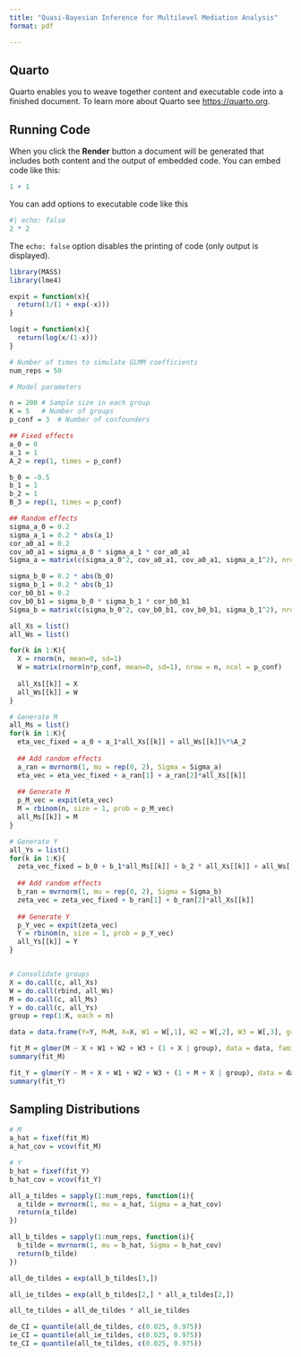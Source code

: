```yaml
---
title: "Quasi-Bayesian Inference for Multilevel Mediation Analysis"
format: pdf

---
```


## Quarto

Quarto enables you to weave together content and executable code into a finished document. To learn more about Quarto see <https://quarto.org>.

## Running Code

When you click the **Render** button a document will be generated that includes both content and the output of embedded code. You can embed code like this:

```r
1 + 1
```

You can add options to executable code like this

```r
#| echo: false
2 * 2
```

The `echo: false` option disables the printing of code (only output is displayed).

```r
library(MASS)
library(lme4)

expit = function(x){
  return(1/(1 + exp(-x)))
}

logit = function(x){
  return(log(x/(1-x)))
}
```

```r
# Number of times to simulate GLMM coefficients
num_reps = 50

# Model parameters

n = 200 # Sample size in each group
K = 5   # Number of groups
p_conf = 3  # Number of confounders

## Fixed effects
a_0 = 0
a_1 = 1
A_2 = rep(1, times = p_conf)

b_0 = -0.5
b_1 = 1
b_2 = 1
B_3 = rep(1, times = p_conf)

## Random effects
sigma_a_0 = 0.2
sigma_a_1 = 0.2 * abs(a_1)
cor_a0_a1 = 0.2
cov_a0_a1 = sigma_a_0 * sigma_a_1 * cor_a0_a1
Sigma_a = matrix(c(sigma_a_0^2, cov_a0_a1, cov_a0_a1, sigma_a_1^2), nrow = 2, ncol = 2)

sigma_b_0 = 0.2 * abs(b_0)
sigma_b_1 = 0.2 * abs(b_1)
cor_b0_b1 = 0.2
cov_b0_b1 = sigma_b_0 * sigma_b_1 * cor_b0_b1
Sigma_b = matrix(c(sigma_b_0^2, cov_b0_b1, cov_b0_b1, sigma_b_1^2), nrow = 2, ncol = 2)
```


```r

all_Xs = list()
all_Ws = list()

for(k in 1:K){
  X = rnorm(n, mean=0, sd=1)
  W = matrix(rnorm(n*p_conf, mean=0, sd=1), nrow = n, ncol = p_conf)
  
  all_Xs[[k]] = X
  all_Ws[[k]] = W
}

# Generate M
all_Ms = list()
for(k in 1:K){
  eta_vec_fixed = a_0 + a_1*all_Xs[[k]] + all_Ws[[k]]%*%A_2
  
  ## Add random effects
  a_ran = mvrnorm(1, mu = rep(0, 2), Sigma = Sigma_a)
  eta_vec = eta_vec_fixed + a_ran[1] + a_ran[2]*all_Xs[[k]]
  
  ## Generate M
  p_M_vec = expit(eta_vec)
  M = rbinom(n, size = 1, prob = p_M_vec)
  all_Ms[[k]] = M
}

# Generate Y
all_Ys = list()
for(k in 1:K){
  zeta_vec_fixed = b_0 + b_1*all_Ms[[k]] + b_2 * all_Xs[[k]] + all_Ws[[k]]%*%B_3
  
  ## Add random effects
  b_ran = mvrnorm(1, mu = rep(0, 2), Sigma = Sigma_b)
  zeta_vec = zeta_vec_fixed + b_ran[1] + b_ran[2]*all_Xs[[k]]
  
  ## Generate Y
  p_Y_vec = expit(zeta_vec)
  Y = rbinom(n, size = 1, prob = p_Y_vec)
  all_Ys[[k]] = Y
}


# Consolidate groups
X = do.call(c, all_Xs)
W = do.call(rbind, all_Ws)
M = do.call(c, all_Ms)
Y = do.call(c, all_Ys)
group = rep(1:K, each = n)

data = data.frame(Y=Y, M=M, X=X, W1 = W[,1], W2 = W[,2], W3 = W[,3], group = group)
```


```r
fit_M = glmer(M ~ X + W1 + W2 + W3 + (1 + X | group), data = data, family = binomial)
summary(fit_M)

fit_Y = glmer(Y ~ M + X + W1 + W2 + W3 + (1 + M + X | group), data = data, family = binomial)
summary(fit_Y)
```

## Sampling Distributions

```r
# M 
a_hat = fixef(fit_M)
a_hat_cov = vcov(fit_M)

# Y
b_hat = fixef(fit_Y)
b_hat_cov = vcov(fit_Y)

```


```r
all_a_tildes = sapply(1:num_reps, function(i){
  a_tilde = mvrnorm(1, mu = a_hat, Sigma = a_hat_cov)
  return(a_tilde)
})

all_b_tildes = sapply(1:num_reps, function(i){
  b_tilde = mvrnorm(1, mu = b_hat, Sigma = b_hat_cov)
  return(b_tilde)
})
```

```r
all_de_tildes = exp(all_b_tildes[3,])

all_ie_tildes = exp(all_b_tildes[2,] * all_a_tildes[2,])

all_te_tildes = all_de_tildes * all_ie_tildes
```

```r
de_CI = quantile(all_de_tildes, c(0.025, 0.975))
ie_CI = quantile(all_ie_tildes, c(0.025, 0.975))
te_CI = quantile(all_te_tildes, c(0.025, 0.975))
```


